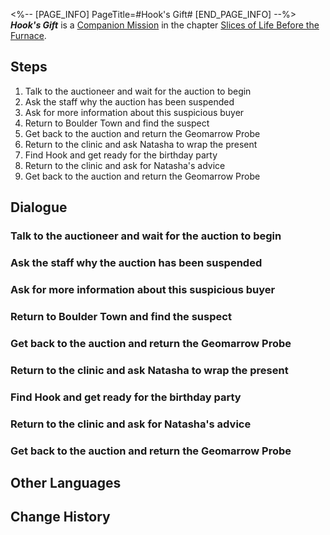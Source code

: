 <%-- [PAGE_INFO]
PageTitle=#Hook's Gift#
[END_PAGE_INFO] --%>
{{Stub|Dialogue.}}
{{Mission Infobox
|id            = 2010902
|title         = 
|image         = <!--Mission Hook's Gift.png-->
|type          = Companion
|event_name    = 
|chapter       = Slices of Life Before the Furnace (Companion Mission Chapter)
|requirements  = [[Companion Mission]] ''[[Hook's Gift]]'' completed
|summary       = <!--official mission summary from Fate's Atlas-->
|characters    = Auction Staff; Fersman; Gemologist; Hook; Julian; Naive Miner; Natasha; Trailblazer
|startLocation = [[Jarilo-VI]] - [[Robot Settlement]]
|world         = Jarilo-VI
|area          = Robot Settlement
|prev          = 
|next          = 
|exp           = 350
|credits       = 20000
|stellarJade   = 60
|other         = {{Card List|1=Junjun (Profile Picture)*1 { text = Junjun }; Adventure Log*6; Shield (Item)*200; "Underground"*1 { text = "Underground" }}}
}}
'''''Hook's Gift''''' is a [[Companion Mission]] in the chapter [[Slices of Life Before the Furnace (Companion Mission Chapter)|Slices of Life Before the Furnace]].

==Steps==
# Talk to the auctioneer and wait for the auction to begin
# Ask the staff why the auction has been suspended
# Ask for more information about this suspicious buyer
# Return to Boulder Town and find the suspect
# Get back to the auction and return the Geomarrow Probe
# Return to the clinic and ask Natasha to wrap the present
# Find Hook and get ready for the birthday party
# Return to the clinic and ask for Natasha's advice
# Get back to the auction and return the Geomarrow Probe

<!--
==Gameplay Notes==

--><!--
==Trial Character==

-->
==Dialogue==
{{Stub Dialogue}}
===Talk to the auctioneer and wait for the auction to begin===
{{Mission Description|type=companion|location=Robot Settlement|Every possible buyer at the auction can help you sell "Junjun" at a high price. Once you're ready, find the auctioneer and wait for the auction to begin.<br />Keep looking and searching, because everyone here might become a fan of "Junjun."}}
{{Dialogue Start}}
:{{tx}}
{{Dialogue End}}

===Ask the staff why the auction has been suspended===
{{Mission Description|type=companion|location=Robot Settlement|update|The auction has been suspended because of some technical issues. What issues?<br />Is the Geomarrow Probe that you and Hook have been waiting for still here?}}
{{Dialogue Start}}
:{{tx}}
{{Dialogue End}}

===Ask for more information about this suspicious buyer===
{{Mission Description|type=companion|location=Robot Settlement|update|Apart from you, there is another buyer who hasn't participated in the auction and has left. You want to learn more about this buyer.<br />Although your reasons for suspicion seem farfetched, you still think this buyer is suspicious. Why are there so many thieves here?}}
{{Dialogue Start}}
:{{tx}}
{{Dialogue End}}

===Return to Boulder Town and find the suspect===
{{Mission Description|type=companion|location=Boulder Town|update|Of course, the suspect came to the auction for the Geomarrow Probe. It will be too late once they've sold it off, so hurry up and catch them!<br />Wait, what's this feeling of déjà vu? Like this happened not too long ago...}}
{{Dialogue Start}}
:{{tx}}
{{Dialogue End}}

===Get back to the auction and return the Geomarrow Probe===
{{Mission Description|type=companion|location=Robot Settlement|update|Although Hook knows she might not get the Geomarrow Probe, she decides to return it to the auction. You know that she has made up her mind.<br />This child may have told a few white lies over trivial matters, but she has a heart of gold.}}
{{Dialogue Start}}
:{{tx}}
{{Dialogue End}}

===Return to the clinic and ask Natasha to wrap the present===
{{Mission Description|type=companion|location=Robot Settlement|update|With strength and a bit of luck, you get the Geomarrow Probe. Hook is not good at wrapping presents, so you have to ask for Natasha's help.<br />Perhaps Hook wants to prove herself by presenting the gift in front of Natasha.}}
{{Dialogue Start}}
:{{tx}}
{{Dialogue End}}

===Find Hook and get ready for the birthday party===
{{Mission Description|type=companion|location=Boulder Town|update|Hook is calling her friends in the Moles. Find her so you can celebrate her birthday with them.<br />Although people in Boulder Town live in scarcity, they always know how to enjoy life. Hook and her father's birthday party will be another happy moment for them.}}
{{Dialogue Start}}
:{{tx}}
{{Dialogue End}}

===Return to the clinic and ask for Natasha's advice===
{{Mission Description|type=companion|location=Boulder Town|update|You fail to get the Geomarrow Probe, but you still need to prepare a present. You ask for Natasha's advice.<br />She is well-informed and knows Fersman well. Maybe she will give you some great suggestions.}}
{{Dialogue Start}}
:{{tx}}
{{Dialogue End}}

===Get back to the auction and return the Geomarrow Probe===
{{Mission Description|type=companion|location=Boulder Town|update|Although Hook knows she might not get the Geomarrow Probe, she decides to return it to the auction. You know that she has made up her mind.<br />This child may have told a few white lies over trivial matters, but she has a heart of gold.}}
{{Dialogue Start}}
:{{tx}}
{{Dialogue End}}

==Other Languages==
{{Other Languages
|en   = Hook's Gift
|zhs  = 虎克的礼物
|zht  = 虎克的禮物
|ja   = フックの贈り物
|ko   = 후크의 선물
|es   = El regalo de Hook
|fr   = Le cadeau de Hook
|ru   = Подарок Хук
|th   = ของขวัญของ Hook
|vi   = Món Quà Của Hook
|de   = Hooks Geschenk
|id   = Hadiah Hook
|pt   = Presente da Hook
}}

==Change History==
{{Change History|1.0}}
